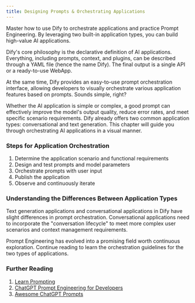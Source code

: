 ```yaml
---
title: Designing Prompts & Orchestrating Applications
---
```



Master how to use Dify to orchestrate applications and practice Prompt Engineering. By leveraging two built-in application types, you can build high-value AI applications.

Dify's core philosophy is the declarative definition of AI applications. Everything, including prompts, context, and plugins, can be described through a YAML file (hence the name Dify). The final output is a single API or a ready-to-use WebApp.

At the same time, Dify provides an easy-to-use prompt orchestration interface, allowing developers to visually orchestrate various application features based on prompts. Sounds simple, right?

Whether the AI application is simple or complex, a good prompt can effectively improve the model's output quality, reduce error rates, and meet specific scenario requirements. Dify already offers two common application types: conversational and text generation. This chapter will guide you through orchestrating AI applications in a visual manner.

### Steps for Application Orchestration

1. Determine the application scenario and functional requirements
2. Design and test prompts and model parameters
3. Orchestrate prompts with user input
4. Publish the application
5. Observe and continuously iterate

### Understanding the Differences Between Application Types

Text generation applications and conversational applications in Dify have slight differences in prompt orchestration. Conversational applications need to incorporate the "conversation lifecycle" to meet more complex user scenarios and context management requirements.

Prompt Engineering has evolved into a promising field worth continuous exploration. Continue reading to learn the orchestration guidelines for the two types of applications.

### Further Reading

1. [Learn Prompting](https://learnprompting.org/zh-Hans/)
2. [ChatGPT Prompt Engineering for Developers](https://www.deeplearning.ai/short-courses/chatgpt-prompt-engineering-for-developers/)
3. [Awesome ChatGPT Prompts](https://github.com/f/awesome-chatgpt-prompts)